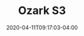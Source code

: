 ---
title: Ozark S3
artist: Bill Dubuque & Mark Williams
status: Watching
cover: ./assets/IMG_2002
date: 2020-04-11T09:17:03-04:00
tags: ["inbox"]
---